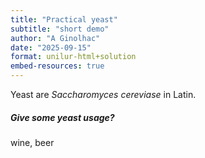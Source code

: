 ```yaml
---
title: "Practical yeast"
subtitle: "short demo"
author: "A Ginolhac"
date: "2025-09-15"
format: unilur-html+solution
embed-resources: true
---
```



Yeast are _Saccharomyces cereviase_ in Latin.

##### Give some yeast usage?

::: unilur-solution

wine, beer
:::



